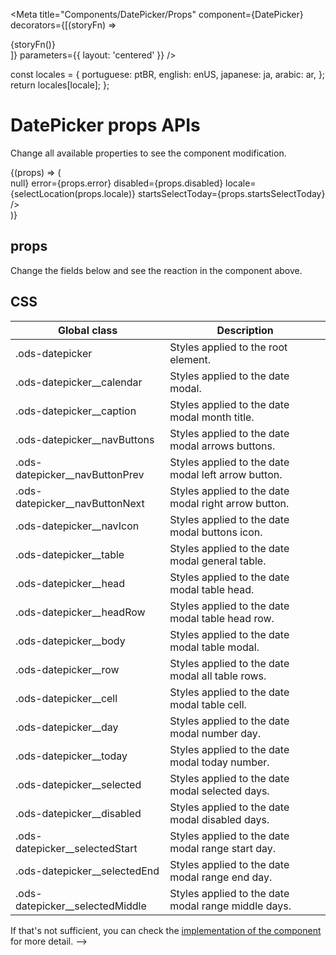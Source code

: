 

<Meta
  title="Components/DatePicker/Props"
  component={DatePicker}
  decorators={[(storyFn) => <div>{storyFn()}</div>]}
  parameters={{ layout: 'centered' }}
/>

  const locales = {
    portuguese: ptBR,
    english: enUS,
    japanese: ja,
    arabic: ar,
  };
  return locales[locale];
};

# DatePicker props APIs

Change all available properties to see the component modification.

<Canvas withSource="close">
  <Story
    name="Props"
    args={{
      label1: 'Start date',
      label2: 'End date',
      value1: '',
      value2: '',
      helperText: 'Some text error here!',
      startsSelectToday: false,
      editable: false,
      error: false,
      disabled: false,
      locale: 'pt-BR',
    }}
    parameters={{
      controls: { exclude: /^blocked*/ },
    }}
    argTypes={{
      label1: {
        control: 'text',
      },
      label2: {
        control: 'text',
      },
      value1: {
        control: 'text',
      },
      value2: {
        control: 'text',
      },
      startsSelectToday: {
        control: 'boolean',
      },
      helperText: {
        control: 'text',
      },
      editable: {
        control: 'boolean',
      },
      error: {
        control: 'boolean',
      },
      disabled: {
        control: 'boolean',
      },
      locale: {
        options: ['portuguese', 'english', 'japanese', 'arabic'],
        control: { type: 'select' },
      },
    }}
  >
    {(props) => (
      <div
        style={{
          width: '100%',
          height: '400px',
          display: 'flex',
          justifyContent: 'center',
        }}
      >
        <div style={{ width: '100%' }}>
          <DatePicker
            labels={{ from: props.label1, to: props.label2 }}
            values={{ from: props.value1, to: props.value2 }}
            onSelect={() => null}
            error={props.error}
            disabled={props.disabled}
            locale={selectLocation(props.locale)}
            startsSelectToday={props.startsSelectToday}
          />
        </div>
      </div>
    )}
  </Story>
</Canvas>

## props

Change the fields below and see the reaction in the component above.

<ArgsTable story="Props" of="." />

## CSS

| Global class                      | Description                                          |
| --------------------------------- | ---------------------------------------------------- |
| .ods-datepicker                   | Styles applied to the root element.                  |
| .ods-datepicker\_\_calendar       | Styles applied to the date modal.                    |
| .ods-datepicker\_\_caption        | Styles applied to the date modal month title.        |
| .ods-datepicker\_\_navButtons     | Styles applied to the date modal arrows buttons.     |
| .ods-datepicker\_\_navButtonPrev  | Styles applied to the date modal left arrow button.  |
| .ods-datepicker\_\_navButtonNext  | Styles applied to the date modal right arrow button. |
| .ods-datepicker\_\_navIcon        | Styles applied to the date modal buttons icon.       |
| .ods-datepicker\_\_table          | Styles applied to the date modal general table.      |
| .ods-datepicker\_\_head           | Styles applied to the date modal table head.         |
| .ods-datepicker\_\_headRow        | Styles applied to the date modal table head row.     |
| .ods-datepicker\_\_body           | Styles applied to the date modal table modal.        |
| .ods-datepicker\_\_row            | Styles applied to the date modal all table rows.     |
| .ods-datepicker\_\_cell           | Styles applied to the date modal table cell.         |
| .ods-datepicker\_\_day            | Styles applied to the date modal number day.         |
| .ods-datepicker\_\_today          | Styles applied to the date modal today number.       |
| .ods-datepicker\_\_selected       | Styles applied to the date modal selected days.      |
| .ods-datepicker\_\_disabled       | Styles applied to the date modal disabled days.      |
| .ods-datepicker\_\_selectedStart  | Styles applied to the date modal range start day.    |
| .ods-datepicker\_\_selectedEnd    | Styles applied to the date modal range end day.      |
| .ods-datepicker\_\_selectedMiddle | Styles applied to the date modal range middle days.  |

If that's not sufficient, you can check the [implementation of the component](https://github.com/ocean-ds/ocean-web/blob/master/packages/ocean-react/src/DatePicker/DatePicker.tsx) for more detail. -->

